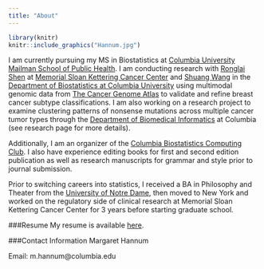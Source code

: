 ```yaml
---
title: "About"
---
```





```r
library(knitr)
knitr::include_graphics("Hannum.jpg")
```

I am currently pursuing my MS in Biostatistics at [Columbia University Mailman School of Public Health](https://www.mailman.columbia.edu/). I am conducting research with [Ronglai Shen](https://www.mskcc.org/profile/ronglai-shen) at [Memorial Sloan Kettering Cancer Center](https://www.mskcc.org/) and [Shuang Wang](https://www.mailman.columbia.edu/people/our-faculty/sw2206) in the [Department of Biostatistics at Columbia University](https://www.mailman.columbia.edu/become-student/departments/biostatistics) using multimodal genomic data from [The Cancer Genome Atlas](https://cancergenome.nih.gov/) to validate and refine breast cancer subtype classifications. I am also working on a research project to examine clustering patterns of nonsense mutations across multiple cancer tumor types through the [Department of Biomedical Informatics](https://www.dbmi.columbia.edu/) at Columbia (see research page for more details). 

Additionally, I am an organizer of the [Columbia Biostatistics Computing Club](https://columbia-computing-club.github.io/). I also have experience editing books for first and second edition publication as well as research manuscripts for grammar and style prior to journal submission.

Prior to switching careers into statistics, I received a BA in Philosophy and Theater from the [University of Notre Dame](https://www.nd.edu/), then moved to New York and worked on the regulatory side of clinical research at Memorial Sloan Kettering Cancer Center for 3 years before starting graduate school. 

###Resume
My resume is available <a href="Downloads/Hannum Resume 2017June06.pdf">here</a>.

###Contact Information
Margaret Hannum

Email: m.hannum@columbia.edu